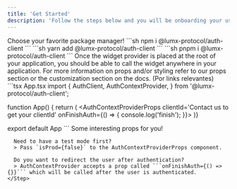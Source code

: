 ```yaml
---
title: 'Get Started'
description: 'Follow the steps below and you will be onboarding your users in no time.'
---
```


<Steps>
	<Step title='Installation'>
		Choose your favorite package manager!
		<Tabs>
			<Tab title='npm'>
				```sh
      npm i @lumx-protocol/auth-client
```
			</Tab>
			<Tab title='yarn'>
      			```sh
      yarn add @lumx-protocol/auth-client
```
</Tab>
			<Tab title='pnpm'>
      			```sh
      pnpm i @lumx-protocol/auth-client
```
</Tab>
		</Tabs>
	</Step>
	<Step title='Second Step'>
		Once the widget provider is placed at the root of your application, you should be able to call the widget anywhere in your application.
    For more information on props and/or styling refer to our props section or the customization section on the docs. (Por links relevantes)
    ```tsx App.tsx
import {
	AuthClient,
	AuthContextProvider,
} from '@lumx-protocol/auth-client';

function App() {
      return (
        <AuthContextProviderProps
            clientId='Contact us to get your clientId'
            onFinishAuth={() => {
            console.log('finish');
        }}>
            <AuthClient />
        </AuthContextProvider>
    )}

export default App
    ```
    </Step>
    <Step title='Third Step'>
    	Some interesting props for you!

      Need to have a test mode first? 
      > Pass `isProd={false}` to the AuthContextProviderProps component.

      Do you want to redirect the user after authentication?
      > AuthContextProvider accepts a prop called ```onFinishAuth={() => {}}``` which will be called after the user is authenticated.
    </Step>

</Steps>
